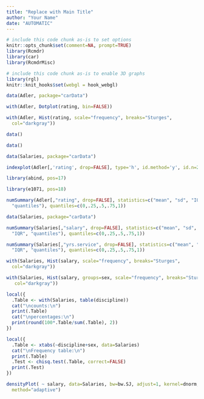 ```yaml
---
title: "Replace with Main Title"
author: "Your Name"
date: "AUTOMATIC"
---
```



```r
# include this code chunk as-is to set options
knitr::opts_chunk$set(comment=NA, prompt=TRUE)
library(Rcmdr)
library(car)
library(RcmdrMisc)
```


```r
# include this code chunk as-is to enable 3D graphs
library(rgl)
knitr::knit_hooks$set(webgl = hook_webgl)
```

```r
data(Adler, package="carData")
```

```r
with(Adler, Dotplot(rating, bin=FALSE))
```

```r
with(Adler, Hist(rating, scale="frequency", breaks="Sturges", 
  col="darkgray"))
```

```r
data()
```


```r
data()
```


```r
data(Salaries, package="carData")
```


```r
indexplot(Adler[,'rating', drop=FALSE], type='h', id.method='y', id.n=2)
```

```r
library(abind, pos=17)
```


```r
library(e1071, pos=18)
```


```r
numSummary(Adler[,"rating", drop=FALSE], statistics=c("mean", "sd", "IQR", 
  "quantiles"), quantiles=c(0,.25,.5,.75,1))
```

```r
data(Salaries, package="carData")
```

```r
numSummary(Salaries[,"salary", drop=FALSE], statistics=c("mean", "sd", 
  "IQR", "quantiles"), quantiles=c(0,.25,.5,.75,1))
```

```r
numSummary(Salaries[,"yrs.service", drop=FALSE], statistics=c("mean", "sd", 
  "IQR", "quantiles"), quantiles=c(0,.25,.5,.75,1))
```

```r
with(Salaries, Hist(salary, scale="frequency", breaks="Sturges", 
  col="darkgray"))
```

```r
with(Salaries, Hist(salary, groups=sex, scale="frequency", breaks="Sturges",
   col="darkgray"))
```

```r
local({
  .Table <- with(Salaries, table(discipline))
  cat("\ncounts:\n")
  print(.Table)
  cat("\npercentages:\n")
  print(round(100*.Table/sum(.Table), 2))
})
```

```r
local({
  .Table <- xtabs(~discipline+sex, data=Salaries)
  cat("\nFrequency table:\n")
  print(.Table)
  .Test <- chisq.test(.Table, correct=FALSE)
  print(.Test)
})
```

```r
densityPlot( ~ salary, data=Salaries, bw=bw.SJ, adjust=1, kernel=dnorm, 
  method="adaptive")
```


